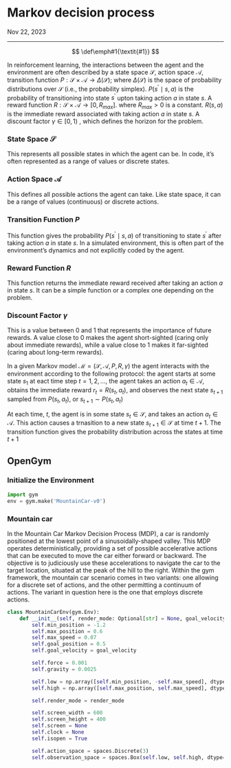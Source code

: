 <h1 class=post>Markov decision process</h1>
<span class='meta'>Nov 22, 2023</span>
<hr/>

$$
\def\emph#1{\textit{#1}}
$$

In reinforcement learning, the interactions between the agent and the environment are often described by a state space $\mathcal{S}$, action space $\mathcal{A}$, transition function $P : \mathcal{S} \times \mathcal{A} \rightarrow \Delta(\mathcal{S})$; where $\Delta(\mathcal{S})$ is the space of probability distributions over $\mathcal{S}$ (i.e., the probability simplex). $P(s^\prime \mid s, a)$ is the probability of transitioning into state $s^\prime$ upton taking action $a$ in state $s$. A reward function 
 $R : \mathcal{S} \times \mathcal{A} \rightarrow [0, R_{max}]$. where $R_{max} > 0$ is a constant. $R(s, a)$ is the immediate reward associated with taking action $a$ in state $s$. A discount factor $\gamma \in [0, 1)$ , which defines the horizon for the problem.

### State Space $\mathcal{S}$
 This represents all possible states in which the agent can be. In code, it's often represented as a range of values or discrete states.

### Action Space $\mathcal{A}$
This defines all possible actions the agent can take. Like state space, it can be a range of values (continuous) or discrete actions.

### Transition Function $P$
This function gives the probability $P(s^\prime \mid s, a)$ of transitioning to state $s^\prime$ after taking action $a$ in state $s$. In a simulated environment, this is often part of the environment's dynamics and not explicitly coded by the agent.

### Reward Function $R$
This function returns the immediate reward received after taking an action $a$ in state $s$. It can be a simple function or a complex one depending on the problem.

### Discount Factor $\gamma$
This is a value between 0 and 1 that represents the importance of future rewards. A value close to 0 makes the agent short-sighted (caring only about immediate rewards), while a value close to 1 makes it far-sighted (caring about long-term rewards).

In a given Markov model $\mathcal{M} = (\mathcal{S}, \mathcal{A}, P, R, \gamma)$ the agent interacts with the environment according to the following protocol: the agent starts at some state $s_1$ at eact time step $t = 1, 2, ...$, the agent takes an action $a_t \in \mathcal{A}$, obtains the immediate reward $r_t = R(s_t, a_t)$, and observes the next state $s_{t + 1}$ sampled from 
$P(s_t, a_t)$, or $s_{t + 1} \sim P(s_t, a_t)$  

At each time, $t$, the agent is in some state $s_t \in \mathcal{S}$, and takes an action $a_t \in \mathcal{A}$. This action causes a trnasition to a new state $s_{t + 1} \in \mathcal{S}$ at time $t + 1$. The transition function gives the probability distribution across the states at time $t + 1$

## OpenGym
### Initialize the Environment 

```python
import gym 
env = gym.make('MountainCar-v0')
```
### Mountain car
In the Mountain Car Markov Decision Process (MDP), a car is randomly positioned at the lowest point of a sinusoidally-shaped valley. This MDP operates deterministically, providing a set of possible accelerative actions that can be executed to move the car either forward or backward. The objective is to judiciously use these accelerations to navigate the car to the target location, situated at the peak of the hill to the right. Within the gym framework, the mountain car scenario comes in two variants: one allowing for a discrete set of actions, and the other permitting a continuum of actions. The variant in question here is the one that employs discrete actions.

```python
class MountainCarEnv(gym.Env):
    def __init__(self, render_mode: Optional[str] = None, goal_velocity=0):
        self.min_position = -1.2
        self.max_position = 0.6
        self.max_speed = 0.07
        self.goal_position = 0.5
        self.goal_velocity = goal_velocity

        self.force = 0.001
        self.gravity = 0.0025

        self.low = np.array([self.min_position, -self.max_speed], dtype=np.float32)
        self.high = np.array([self.max_position, self.max_speed], dtype=np.float32)

        self.render_mode = render_mode

        self.screen_width = 600
        self.screen_height = 400
        self.screen = None
        self.clock = None
        self.isopen = True

        self.action_space = spaces.Discrete(3)
        self.observation_space = spaces.Box(self.low, self.high, dtype=np.float32)
```
